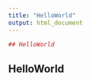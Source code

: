 ---
title: "HelloWorld"
output: html_document
---
```{r}
## HelloWorld
```

## HelloWorld


